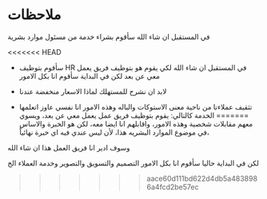 # ملاحظات
في المستقبل ان شاء الله 
سأقوم بشراء خدمة من مسئول موارد بشرية

<<<<<<< HEAD
- سأقوم بتوظيف HR في المستقبل ان شاء الله
لكي يقوم هو بتوظيف فريق يعمل معي عن بعد
لكن في البداية سأقوم انا بكل الامور

- لابد ان نشرح للمستهلك لماذا الاسعار منخفضة عندنا

- تثقيف عملاءنا من ناحية معنى الاستوكات والباله وهذه الامور انا نفسي عاوز اتعلمها
=======
الخدمة كالتالي: يقوم بتوظيف فريق عمل يعمل معي عن بعد، ويسوي معهم مقابلات شخصية وهذه الامور، واقابلهم انا ايضا معه، لكن هو الخبرة والاساس في موضوع الموارد البشريه هذا، لأن ليس عندي فيه اي خبرة نهائياً، 

وسوف ادير انا فريق العمل هذا
ان شاء الله

لكن في البداية حاليا سأقوم انا بكل الامور
التصميم والتسويق والتصوير وخدمة العملاء الخ
>>>>>>> aace60d111bd622d4db5a4838986a4fcd2be57ec
